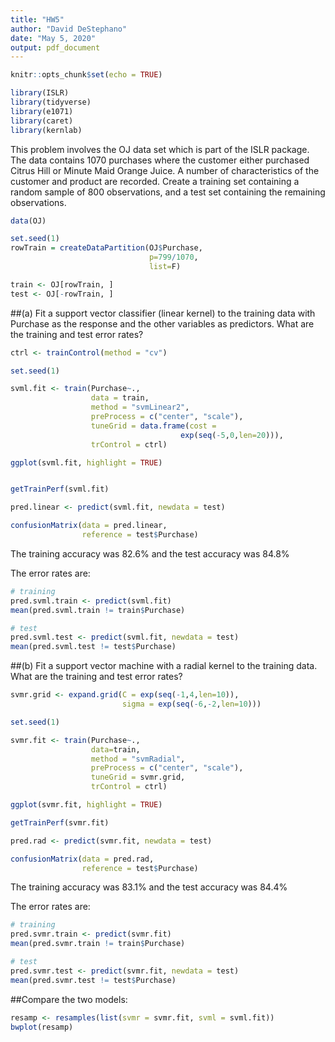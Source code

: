 ```yaml
---
title: "HW5"
author: "David DeStephano"
date: "May 5, 2020"
output: pdf_document
---
```


```r
knitr::opts_chunk$set(echo = TRUE)
```

```r
library(ISLR)
library(tidyverse)
library(e1071)
library(caret)
library(kernlab)
```



This problem involves the OJ data set which is part of the ISLR package. The data contains 1070 purchases where the customer either purchased Citrus Hill or Minute Maid Orange
Juice. A number of characteristics of the customer and product are recorded. Create a training set containing a random sample of 800 observations, and a test set containing the
remaining observations.

```r
data(OJ)

set.seed(1)
rowTrain = createDataPartition(OJ$Purchase,
                               p=799/1070,
                               list=F)

train <- OJ[rowTrain, ]
test <- OJ[-rowTrain, ]
```


##(a) Fit a support vector classifier (linear kernel) to the training data with Purchase as the response and the other variables as predictors. What are the training and test
error rates?

```r
ctrl <- trainControl(method = "cv")

set.seed(1)

svml.fit <- train(Purchase~.,
                  data = train,
                  method = "svmLinear2",
                  preProcess = c("center", "scale"),
                  tuneGrid = data.frame(cost =
                                      exp(seq(-5,0,len=20))),
                  trControl = ctrl)

ggplot(svml.fit, highlight = TRUE)


getTrainPerf(svml.fit)
```


```r
pred.linear <- predict(svml.fit, newdata = test)

confusionMatrix(data = pred.linear,
                reference = test$Purchase)
```


The training accuracy was 82.6% and the test accuracy was 84.8%

The error rates are:

```r
# training
pred.svml.train <- predict(svml.fit)
mean(pred.svml.train != train$Purchase)

# test
pred.svml.test <- predict(svml.fit, newdata = test)
mean(pred.svml.test != test$Purchase)
```




##(b) Fit a support vector machine with a radial kernel to the training data. What are the training and test error rates?


```r
svmr.grid <- expand.grid(C = exp(seq(-1,4,len=10)),
                         sigma = exp(seq(-6,-2,len=10)))

set.seed(1)

svmr.fit <- train(Purchase~., 
                  data=train,
                  method = "svmRadial",
                  preProcess = c("center", "scale"),
                  tuneGrid = svmr.grid,
                  trControl = ctrl)

ggplot(svmr.fit, highlight = TRUE)

getTrainPerf(svmr.fit)
```


```r
pred.rad <- predict(svmr.fit, newdata = test)

confusionMatrix(data = pred.rad,
                reference = test$Purchase)
```


The training accuracy was 83.1% and the test accuracy was 84.4%

The error rates are:

```r
# training
pred.svmr.train <- predict(svmr.fit)
mean(pred.svmr.train != train$Purchase)

# test
pred.svmr.test <- predict(svmr.fit, newdata = test)
mean(pred.svmr.test != test$Purchase)
```


##Compare the two models:
```r
resamp <- resamples(list(svmr = svmr.fit, svml = svml.fit))
bwplot(resamp)
```

